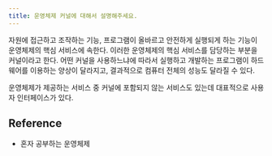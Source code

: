 ```yaml
---
title: 운영체제 커널에 대해서 설명해주세요.
---
```


자원에 접근하고 조작하는 기능, 프로그램이 올바르고 안전하게 실행되게 하는 기능이 운영체제의 핵심
서비스에 속한다. 이러한 운영체제의 핵심 서비스를 담당하는 부분을 커널이라고 한다. 어떤 커널을
사용하느냐에 따라서 실행하고 개발하는 프로그램이 하드웨어를 이용하는 양상이 달라지고, 결과적으로
컴퓨터 전체의 성능도 달라질 수 있다.

운영체제가 제공하는 서비스 중 커널에 포함되지 않는 서비스도 있는데 대표적으로 사용자 인터페이스가 있다.

## Reference

- 혼자 공부하는 운영체제
